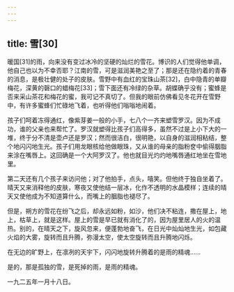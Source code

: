 ```yaml
---
---
---
```

title: 雪[30]
---




暖国[31]的雨，向来没有变过冰冷的坚硬的灿烂的雪花。博识的人们觉得他单调，他自己也以为不幸否耶？江南的雪，可是滋润美艳之至了；那是还在隐约着的青春的消息，是极壮健的处子的皮肤。雪野中有血红的宝珠山茶[32]，白中隐青的单瓣梅花，深黄的磬口的蜡梅花[33]；雪下面还有冷绿的杂草。胡蝶确乎没有；蜜蜂是否来采山茶花和梅花的蜜，我可记不真切了。但我的眼前仿佛看见冬花开在雪野中，有许多蜜蜂们忙碌地飞着，也听得他们嗡嗡地闹着。

孩子们呵着冻得通红，像紫芽姜一般的小手，七八个一齐来塑雪罗汉。因为不成功，谁的父亲也来帮忙了。罗汉就塑得比孩子们高得多，虽然不过是上小下大的一堆，终于分不清是壶卢还是罗汉；然而很洁白，很明艳，以自身的滋润相粘结，整个地闪闪地生光。孩子们用龙眼核给他做眼珠，又从谁的母亲的脂粉奁中偷得胭脂来涂在嘴唇上。这回确是一个大阿罗汉了。他也就目光灼灼地嘴唇通红地坐在雪地里。

第二天还有几个孩子来访问他；对了他拍手，点头，嘻笑。但他终于独自坐着了。晴天又来消释他的皮肤，寒夜又使他结一层冰，化作不透明的水晶模样；连续的晴天又使他成为不知道算什么，而嘴上的胭脂也褪尽了。

但是，朔方的雪花在纷飞之后，却永远如粉，如沙，他们决不粘连，撒在屋上，地上，枯草上，就是这样。屋上的雪是早已就有消化了的，因为屋里居人的火的温热。别的，在晴天之下，旋风忽来，便蓬勃地奋飞，在日光中灿灿地生光，如包藏火焰的大雾，旋转而且升腾，弥漫太空，使太空旋转而且升腾地闪烁。

在无边的旷野上，在凛冽的天宇下，闪闪地旋转升腾着的是雨的精魂……

是的，那是孤独的雪，是死掉的雨，是雨的精魂。

一九二五年一月十八日。